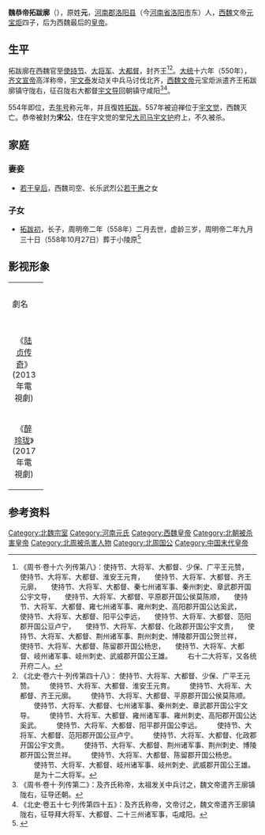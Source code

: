 {{Emperorcn box|图像=
|名称=魏恭帝
|姓名=拓跋廓
|庙号=
|谥号=恭帝
|陵墓=
|政权=[[西魏|西魏]]
|出生日期=537年
|逝世日期={{death year and age|557|537}}
|在位=554年-557年
|年号=
}}
'''魏恭帝拓跋廓'''（{{bd|537年||557年||Tuoba拓跋}}），原姓'''元'''，[[河南郡|河南郡]][[洛阳县|洛阳县]]（今[[河南省|河南省]][[洛阳市|洛阳市]]东）人，[[西魏|西魏]]文帝[[元宝炬|元宝炬]]四子，后为西魏最后的[[皇帝|皇帝]]。

==生平==
拓跋廓在西魏官至[[使持节|使持节]]、[[大将军|大将军]]、[[大都督|大都督]]，封齐王<ref>《周书·卷十六·列传第八》：使持节、大将军、大都督、少保、广平王元赞，　　使持节、大将军、大都督、淮安王元育，　　使持节、大将军、大都督、齐王元廓，　　使持节、大将军、大都督、秦七州诸军事、秦州刺史、章武郡开国公宇文导，　　使持节、大将军、大都督、平原郡开国公侯莫陈顺，　　使持节、大将军、大都督、雍七州诸军事、雍州刺史、高阳郡开国公达奚武，　　使持节、大将军、大都督、阳平公李远，　　使持节、大将军、大都督、范阳郡开国公豆卢宁，　　使持节、大将军、大都督、化政郡开国公宇文贵，　　使持节、大将军、大都督、荆州诸军事、荆州刺史、博陵郡开国公贺兰祥，　　使持节、大将军、大都督、陈留郡开国公杨忠，　　使持节、大将军、大都督、岐州诸军事、岐州刺史、武威郡开国公王雄。 　　右十二大将军，又各统开府二人。</ref><ref>《北史·卷六十·列传第四十八》： 使持节、大将军、大都督、少保、广平王元赞。 　　使持节、大将军、大都督、淮安王元育。 　　使持节、大将军、大都督、齐王元廓。 　　使持节、大将军、大都督、平原郡开国公侯莫陈顺。 　　使持节、大将军、大都督、七州诸军事、秦州刺史、章武郡开国公宇文导。 　　使持节、大将军、大都督、雍州诸军事、雍州刺史、高阳郡开国公达奚武。 　　使持节、大将军、大都督、阳平郡开国公李远。 　　使持节、大将军、大都督、范阳郡开国公豆卢宁。 　　使持节、大将军、大都督、化政郡开国公宇文贵。 　　使持节、大将军、大都督、荆州诸军事、荆州刺史、博陵郡开国公贺兰祥。 　　使持节、大将军、大都督、陈留郡开国公杨忠。 　　使持节、大将军、大都督、岐州诸军事、岐州刺史、武威郡开国公王雄。 　　是为十二大将军。</ref>。[[大统_(西魏)|大统]]十六年（550年），[[齐文宣帝|齐文宣帝]]高洋称帝，[[宇文泰|宇文泰]]发动关中兵马讨伐北齐，[[西魏文帝|西魏文帝]]元宝炬派遣齐王拓跋廓镇守陇右，征召陇右大都督[[宇文导|宇文导]]回朝镇守咸阳<ref>《周书·卷十·列传第二》：及齐氏称帝，太祖发关中兵讨之，魏文帝遣齐王廓镇陇右，征导还朝。</ref><ref>《北史·卷五十七·列传第四十五》：及齐氏称帝，文帝讨之，魏文帝遣齐王廓镇陇右，征导拜大将军、大都督、二十三州诸军事，屯咸阳。</ref>。

554年即位，去[[年号|年号]]称元年，并且復姓[[拓跋|拓跋]]。557年被迫禅位于[[宇文觉|宇文觉]]，西魏灭亡。恭帝被封为'''宋公'''，住在宇文觉的堂兄[[大司马|大司马]][[宇文护|宇文护]]府上，不久被杀。

==家庭==
===妻妾===
*[[若干皇后|若干皇后]]，西魏司空、长乐武烈公[[若干惠|若干惠]]之女

===子女===
*[[拓跋初|拓跋初]]，长子，周明帝二年（558年）二月去世，虚龄三岁，周明帝二年九月三十日（558年10月27日）葬于小陵原<ref>{{Cite book | author = 齐运通| title = 《洛阳新获墓志百品》 | location =  北京| publisher =国家图书馆出版社 | date =2020-10| pages =9|ISBN =9787501370160| accessdate = 2021-11-22 | url = | language= zh-cn| quote = }}</ref>

== 影视形象 ==
{| class="wikitable" width="70%"
|- style="background:cornflowerblue; color:white" align=center 
|width="10%"|劇名 || width="10%"|演員
|-
|<center>《[[陆贞传奇|陆贞传奇]]》(2013年電視劇)||[[闵政|闵政]] 
|-
|<center>《[[醉玲珑|醉玲珑]]》(2017年電視劇)||[[陈伟霆|陈伟霆]] 
|}

==参考资料==
{{reflist}}

{{start box}}
{{s-before|废帝[[元钦|元钦]]}}
{{s-title|[[南北朝君主列表#西魏|西魏皇帝]]|554年—557年}}
{{s-none|西魏滅亡}}
{{end box}}

{{元魏君主}}
{{八柱国家十二大将军}}

[[Category:北魏宗室|Category:北魏宗室]]
[[Category:河南元氏|Category:河南元氏]]
[[Category:西魏皇帝|Category:西魏皇帝]]
[[Category:北朝被杀害皇帝|Category:北朝被杀害皇帝]]
[[Category:北周被杀害人物|Category:北周被杀害人物]]
[[Category:北周国公|Category:北周国公]]
[[Category:中国末代皇帝|Category:中国末代皇帝]]
